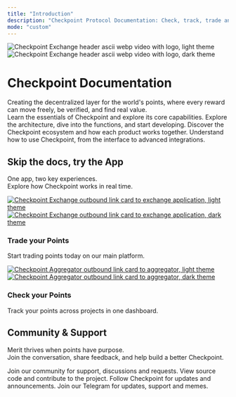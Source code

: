 ```yaml
---
title: "Introduction"
description: "Checkpoint Protocol Documentation: Check, track, trade and tokenize points."
mode: "custom"
---
```


<div style={{ width: '100%', maxWidth: '1600px', margin: '0 auto 3rem', pointerEvents: 'none' }}>
  <img
    className="block dark:hidden"
    src="/images/documentationheading_light.webp"
    alt="Checkpoint Exchange header ascii webp video with logo, light theme"
    style={{ width: '100%', height: 'auto' }}
  />
  <img
    className="hidden dark:block"
    src="/images/documentationheading_dark.webp"
    alt="Checkpoint Exchange header ascii webp video with logo, dark theme"
    style={{ width: '100%', height: 'auto' }}
  />
</div>

<div style={{ maxWidth: '895px', padding: '0 16px', margin: '0 auto' }}>
<div style={{ maxWidth: '687px', margin: '0 auto' }}>

<div className="text-center mb-16">

<h1 className="mint-block mint-text-4xl mint-font-medium mint-text-center mint-text-gray-900 dark:mint-text-zinc-50 mint-tracking-tight">
  <span data-as="p">Checkpoint Documentation</span>
</h1>

<div className="mint-max-w-xl mint-mx-auto mint-px-4 mint-mt-4 mint-text-lg mint-text-center mint-text-gray-500 dark:mint-text-zinc-500">
  <span data-as="p">Creating the decentralized layer for the world's points, where every reward can move freely, be verified, and find real value.</span>
</div>

</div>

<div className="mb-16">

<CardGroup cols={2}>
  <Card
    title="Quickstart"
    icon="rocket"
    href="/get-started/quickstart"
  >
    Learn the essentials of Checkpoint and explore its core capabilities.
  </Card>
  <Card
    title="Technical"
    icon="code"
    href="/architecture/index"
  >
    Explore the architecture, dive into the functions, and start developing.
  </Card>
  <Card
    title="Core Products"
    icon="cubes"
    href="/core-products/"
  >
    Discover the Checkpoint ecosystem and how each product works together.
  </Card>
  <Card
    title="Guides"
    icon="book-open"
    href="/technical-reference/how-to-deposit"
  >
    Understand how to use Checkpoint, from the interface to advanced integrations.
  </Card>
</CardGroup>

</div>



<div className="mb-16">

<h2 className="mint-text-2xl mint-font-semibold mint-text-gray-900 dark:mint-text-zinc-50 mint-text-center mb-6">Skip the docs, try the App</h2>

<p className="mint-text-base mint-text-center mb-6">One app, two key experiences.<br/> Explore how Checkpoint works in real time.</p>

<CardGroup cols={2}>
  <div>
    <div style={{ textAlign: 'center', marginBottom: '1rem' }}>
      <a href="https://checkpoint.exchange" target="_blank" rel="noopener noreferrer">
        <img
          className="block dark:hidden hover-image"
          src="/images/Card_Checkpoint_Light.svg"
          alt="Checkpoint Exchange outbound link card to exchange application, light theme"
          style={{ width: 'auto', height: 'auto', borderRadius: '8px', border: '1px solid #e5e7eb', transition: 'all 0.3s ease' }}
        />
        <img
          className="hidden dark:block hover-image"
          src="/images/Card_Checkpoint_Dark.svg"
          alt="Checkpoint Exchange outbound link card to exchange application, dark theme"
          style={{ width: 'auto', height: 'auto', borderRadius: '8px', border: '1px solid #374151', transition: 'all 0.3s ease' }}
        />
      </a>
       <h3 className="mint-text-xl mint-font-semibold mint-text-gray-900 dark:mint-text-zinc-50 mint-text-left mt-4 mb-2">Trade your Points</h3>
       <p className="mint-text-base mint-text-left mint-text-gray-600 dark:mint-text-zinc-400">Start trading points today on our main platform.</p>
    </div>
  </div>
  <div>
    <div style={{ textAlign: 'center', marginBottom: '1rem' }}>
      <a href="https://points.0xportal.io" target="_blank" rel="noopener noreferrer">
        <img
          className="block dark:hidden hover-image"
          src="/images/Circle_Light.svg"
          alt="Checkpoint Aggregator outbound link card to aggregator, light theme"
          style={{ width: 'auto', height: 'auto', borderRadius: '8px', border: '1px solid #e5e7eb', transition: 'all 0.3s ease' }}
        />
        <img
          className="hidden dark:block hover-image"
          src="/images/Circle_Dark.svg"
          alt="Checkpoint Aggregator outbound link card to aggregator, dark theme"
          style={{ width: 'auto', height: 'auto', borderRadius: '8px', border: '1px solid #374151', transition: 'all 0.3s ease' }}
        />
      </a>
       <h3 className="mint-text-xl mint-font-semibold mint-text-gray-900 dark:mint-text-zinc-50 mint-text-left mt-4 mb-2">Check your Points</h3>
       <p className="mint-text-base mint-text-left mint-text-gray-600 dark:mint-text-zinc-400">Track your points across projects in one dashboard.</p>
    </div>
  </div>
</CardGroup>

</div>

</div>

<h2 className="mint-text-2xl mint-font-semibold mint-text-gray-900 dark:mint-text-zinc-50 mint-text-center mb-6">Community & Support</h2>

<p className="mint-text-base mint-text-center mb-6">Merit thrives when points have purpose.<br/> Join the conversation, share feedback, and help build a better Checkpoint.</p>

<div style={{ maxWidth: '895px', margin: '0 auto', marginBottom: '4rem' }}>
<CardGroup cols={4}>
  <Card
    title="Discord"
    icon="discord"
    href="https://discord.gg/fJ5dJbxxTT"
  >
    Join our community for support, discussions and requests.
  </Card>
  <Card
    title="GitHub"
    icon="github"
    href="https://github.com/0xPortalLabs/"
  >
    View source code and contribute to the project.
  </Card>
  <Card
    title="X (Twitter)"
    icon="x-twitter"
    href="https://x.com/CheckpointEX"
  >
    Follow Checkpoint for updates and announcements.
  </Card>
  <Card
    title="Telegram"
    icon="telegram"
    href="https://t.me/CheckpointExchange"
  >
    Join our Telegram for updates, support and memes.
  </Card>
</CardGroup>
</div>

</div>